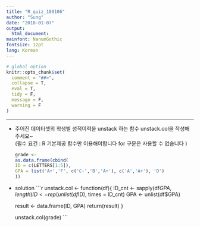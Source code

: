 ```yaml
---
title: "R_quiz_180106"
author: "Sung"
date: "2018-01-07"
output:
  html_document:
mainfont: NanumGothic
fontsize: 12pt
lang: Korean
---
```

```r
# global option
knitr::opts_chunk$set(
  comment = "##>",
  collapse = T,
  eval = T,
  tidy = F,
  message = F,
  warning = F
)
```
---  
- 주어진 데이터셋의 학생별 성적이력을 unstack 하는 함수 unstack.col을 작성해주세요~  
(필수 요건 : R 기본제공 함수만 이용해야합니다 for 구문은 사용할 수 없습니다  )

    ```r
    grade <- 
  as.data.frame(cbind(
    ID = c(LETTERS[1:5]),
    GPA = list('A+','F', c('C-','B','A+'), c('A','A+'), 'D')
  ))
    ```
- solution
    ```r
    unstack.col <- function(df){
    ID_cnt <- sapply(df$GPA, length)
    ID <- rep(unlist(df$ID), times = ID_cnt)
    GPA <- unlist(df$GPA)
    
    result <- data.frame(ID, GPA)
    return(result)
    }
    
    unstack.col(grade)
    ```




